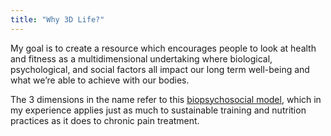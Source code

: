 ```yaml
---
title: "Why 3D Life?"
---
```


My goal is to create a resource which encourages people to look at health and fitness as a multidimensional undertaking where biological, psychological, and social factors all impact our long term well-being and what we're able to achieve with our bodies. 

The 3 dimensions in the name refer to this [biopsychosocial model](https://www.physio-pedia.com/Biopsychosocial_Model), which in my experience applies just as much to sustainable training and nutrition practices as it does to chronic pain treatment.



